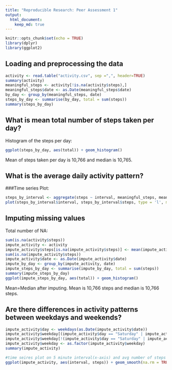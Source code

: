 ```yaml
---
title: "Reproducible Research: Peer Assessment 1"
output: 
  html_document:
    keep_md: true
---
```


```r
knitr::opts_chunk$set(echo = TRUE)
library(dplyr)
library(ggplot2)
```
## Loading and preprocessing the data
```r
activity <- read.table("activity.csv", sep =",", header=TRUE)
summary(activity)
meaningful_steps <- activity[!is.na(activity$steps),]
meaningful_steps$date <- as.Date(meaningful_steps$date)
by_day <- group_by(meaningful_steps, date)
steps_by_day <- summarise(by_day, total = sum(steps))
summary(steps_by_day)
```


## What is mean total number of steps taken per day?
Histogram of the steps per day:

```r
ggplot(steps_by_day, aes(total)) + geom_histogram()
```

Mean of steps taken per day is 10,766 and median is 10,765.


## What is the average daily activity pattern?


###Time series Plot:
```r
steps_by_interval <- aggregate(steps ~ interval, meaningful_steps, mean)
plot(steps_by_interval$interval, steps_by_interval$steps, type = 'l', main = "Averag number of steps over all th days", xlab = "Interval", ylab = "Average number of steps")
```


## Imputing missing values

Total number of NA:
```r
sum(is.na(activity$steps))
impute_activity <- activity
impute_activity$steps[is.na(impute_activity$steps)] <- mean(impute_activity$steps, na.rm = T)
sum(is.na(impute_activity$steps))
impute_activity$date <- as.Date(impute_activity$date)
impute_by_day <- group_by(impute_activity, date)
impute_steps_by_day <- summarise(impute_by_day, total = sum(steps))
summary(impute_steps_by_day)
ggplot(impute_steps_by_day, aes(total)) + geom_histogram()
```

Mean=Median after imputing.
Mean is 10,766 steps and median is 10,766 steps.

## Are there differences in activity patterns between weekdays and weekends?

```r
impute_activity$day <- weekdays(as.Date(impute_activity$date))
impute_activity$weekday[(impute_activity$day == "Saturday" | impute_activity$day == "Sunday")] <- "weekend"
impute_activity$weekday[!(impute_activity$day == "Saturday" | impute_activity$day == "Sunday")] <- "weekdays"
impute_activity$weekday <- as.factor(impute_activity$weekday)
summary(impute_activity)

#time seires plot on 5 minute interval(x-axis) and avg number of steps taken, averaged across all weekdays or weekends.
ggplot(impute_activity, aes(interval, steps)) + geom_smooth(na.rm = TRUE) + facet_wrap(~weekday)
```